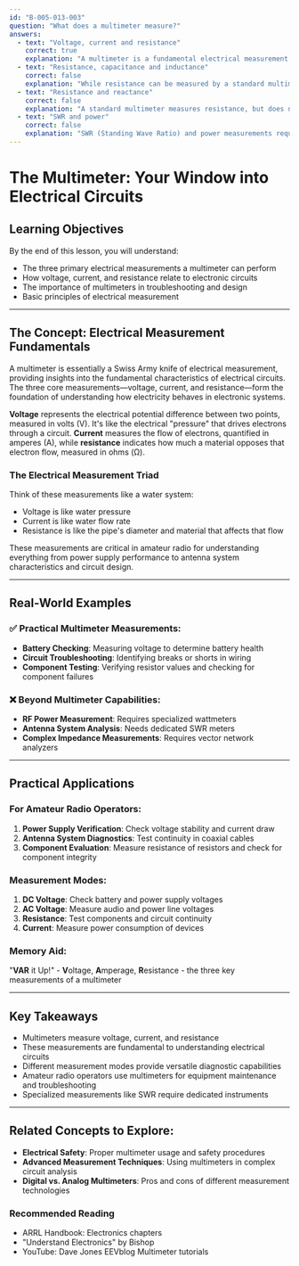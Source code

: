 ```yaml
---
id: "B-005-013-003"
question: "What does a multimeter measure?"
answers:
  - text: "Voltage, current and resistance"
    correct: true
    explanation: "A multimeter is a fundamental electrical measurement tool that can directly measure three key electrical properties: voltage (potential difference), current (electron flow), and resistance (opposition to electron flow). These measurements are core to understanding electrical and electronic circuits, making the multimeter an essential instrument for amateur radio operators, electronics hobbyists, and technicians."
  - text: "Resistance, capacitance and inductance"
    correct: false
    explanation: "While resistance can be measured by a standard multimeter, capacitance and inductance typically require specialized meters or dedicated measurement instruments like LCR meters. A standard multimeter does not have built-in capacitance or inductance measurement capabilities."
  - text: "Resistance and reactance"
    correct: false
    explanation: "A standard multimeter measures resistance, but does not directly measure reactance. Reactance is a more complex property related to alternating current (AC) circuits and requires specialized instruments like impedance bridges or vector network analyzers."
  - text: "SWR and power"
    correct: false
    explanation: "SWR (Standing Wave Ratio) and power measurements require specialized radio-specific instruments like SWR meters or power meters. A standard multimeter cannot perform these specific amateur radio measurements."
---
```


# The Multimeter: Your Window into Electrical Circuits

## Learning Objectives
By the end of this lesson, you will understand:
- The three primary electrical measurements a multimeter can perform
- How voltage, current, and resistance relate to electronic circuits
- The importance of multimeters in troubleshooting and design
- Basic principles of electrical measurement

---

## The Concept: Electrical Measurement Fundamentals

A multimeter is essentially a Swiss Army knife of electrical measurement, providing insights into the fundamental characteristics of electrical circuits. The three core measurements—voltage, current, and resistance—form the foundation of understanding how electricity behaves in electronic systems.

**Voltage** represents the electrical potential difference between two points, measured in volts (V). It's like the electrical "pressure" that drives electrons through a circuit. **Current** measures the flow of electrons, quantified in amperes (A), while **resistance** indicates how much a material opposes that electron flow, measured in ohms (Ω).

### The Electrical Measurement Triad

Think of these measurements like a water system: 
- Voltage is like water pressure
- Current is like water flow rate
- Resistance is like the pipe's diameter and material that affects that flow

These measurements are critical in amateur radio for understanding everything from power supply performance to antenna system characteristics and circuit design.

---

## Real-World Examples

### ✅ Practical Multimeter Measurements:
- **Battery Checking**: Measuring voltage to determine battery health
- **Circuit Troubleshooting**: Identifying breaks or shorts in wiring
- **Component Testing**: Verifying resistor values and checking for component failures

### ❌ Beyond Multimeter Capabilities:
- **RF Power Measurement**: Requires specialized wattmeters
- **Antenna System Analysis**: Needs dedicated SWR meters
- **Complex Impedance Measurements**: Requires vector network analyzers

---

## Practical Applications

### For Amateur Radio Operators:
1. **Power Supply Verification**: Check voltage stability and current draw
2. **Antenna System Diagnostics**: Test continuity in coaxial cables
3. **Component Evaluation**: Measure resistance of resistors and check for component integrity

### Measurement Modes:
1. **DC Voltage**: Check battery and power supply voltages
2. **AC Voltage**: Measure audio and power line voltages
3. **Resistance**: Test components and circuit continuity
4. **Current**: Measure power consumption of devices

### Memory Aid:
"**VAR** it Up!" - **V**oltage, **A**mperage, **R**esistance - the three key measurements of a multimeter

---

## Key Takeaways

- Multimeters measure voltage, current, and resistance
- These measurements are fundamental to understanding electrical circuits
- Different measurement modes provide versatile diagnostic capabilities
- Amateur radio operators use multimeters for equipment maintenance and troubleshooting
- Specialized measurements like SWR require dedicated instruments

---

## Related Concepts to Explore:
- **Electrical Safety**: Proper multimeter usage and safety procedures
- **Advanced Measurement Techniques**: Using multimeters in complex circuit analysis
- **Digital vs. Analog Multimeters**: Pros and cons of different measurement technologies

### Recommended Reading
- ARRL Handbook: Electronics chapters
- "Understand Electronics" by Bishop
- YouTube: Dave Jones EEVblog Multimeter tutorials